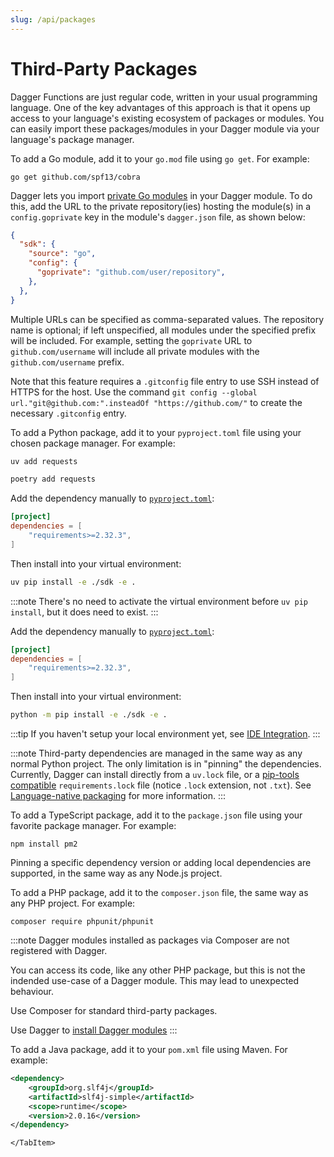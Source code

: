 ```yaml
---
slug: /api/packages
---
```


# Third-Party Packages

Dagger Functions are just regular code, written in your usual programming language. One of the key advantages of this approach is that it opens up access to your language's existing ecosystem of packages or modules. You can easily import these packages/modules in your Dagger module via your language's package manager.

<Tabs groupId="language">
<TabItem value="Go">

To add a Go module, add it to your `go.mod` file using `go get`. For example:

```shell
go get github.com/spf13/cobra
```

Dagger lets you import [private Go modules](https://go.dev/ref/mod#private-modules) in your Dagger module. To do this, add the URL to the private repository(ies) hosting the module(s) in a `config.goprivate` key in the module's `dagger.json` file, as shown below:

```json
{
  "sdk": {
    "source": "go",
    "config": {
      "goprivate": "github.com/user/repository",
    },
  },
}
```

Multiple URLs can be specified as comma-separated values. The repository name is optional; if left unspecified, all modules under the specified prefix will be included. For example, setting the `goprivate` URL to `github.com/username` will include all private modules with the `github.com/username` prefix.

Note that this feature requires a `.gitconfig` file entry to use SSH instead of HTTPS for the host. Use the command `git config --global url."git@github.com:".insteadOf "https://github.com/"` to create the necessary `.gitconfig` entry.
</TabItem>
<TabItem value="Python">

To add a Python package, add it to your `pyproject.toml` file using your chosen package manager. For example:

<Tabs groupId="python-pm">
<TabItem value="uv">

```sh
uv add requests
```

</TabItem>

<TabItem value="poetry">

```sh
poetry add requests
```

</TabItem>

<TabItem value="uv pip">

Add the dependency manually to [`pyproject.toml`](https://packaging.python.org/en/latest/guides/writing-pyproject-toml/#dependencies-and-requirements):

```toml
[project]
dependencies = [
    "requirements>=2.32.3",
]
```

Then install into your virtual environment:

```sh
uv pip install -e ./sdk -e .
```

:::note
There's no need to activate the virtual environment before `uv pip install`, but it does need to exist.
:::

</TabItem>
<TabItem value="pip">

Add the dependency manually to [`pyproject.toml`](https://packaging.python.org/en/latest/guides/writing-pyproject-toml/#dependencies-and-requirements):

```toml
[project]
dependencies = [
    "requirements>=2.32.3",
]
```

Then install into your virtual environment:

```sh
python -m pip install -e ./sdk -e .
```

</TabItem>
</Tabs>

:::tip
If you haven't setup your local environment yet, see [IDE Integration](./ide-integration.mdx).
:::

:::note
Third-party dependencies are managed in the same way as any normal Python project. The only limitation is in "pinning" the dependencies. Currently, Dagger can install directly from a `uv.lock` file, or a [pip-tools compatible](https://docs.astral.sh/uv/pip/compile/#locking-requirements) `requirements.lock` file (notice `.lock` extension, not `.txt`). See [Language-native packaging](./custom-functions.mdx#language-native-packaging) for more information.
:::

</TabItem>
<TabItem value="TypeScript">

To add a TypeScript package, add it to the `package.json` file using your favorite package manager. For example:

```shell
npm install pm2
```

Pinning a specific dependency version or adding local dependencies are supported, in the same way as any Node.js project.

</TabItem>
<TabItem value="PHP">

To add a PHP package, add it to the `composer.json` file, the same way as any PHP project. For example:

```shell
composer require phpunit/phpunit
```

:::note
Dagger modules installed as packages via Composer are not registered with Dagger.

You can access its code, like any other PHP package, but this is not the indended use-case of a Dagger module.
This may lead to unexpected behaviour.

Use Composer for standard third-party packages.

Use Dagger to [install Dagger modules](./module-dependencies.mdx)
:::

</TabItem>
    <TabItem value="Java">

To add a Java package, add it to your `pom.xml` file using Maven. For example:

```xml
<dependency>
    <groupId>org.slf4j</groupId>
    <artifactId>slf4j-simple</artifactId>
    <scope>runtime</scope>
    <version>2.0.16</version>
</dependency>
```

    </TabItem>
</Tabs>
